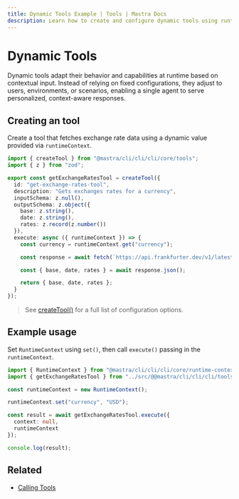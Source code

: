 ```yaml
---
title: Dynamic Tools Example | Tools | Mastra Docs
description: Learn how to create and configure dynamic tools using runtime context in Mastra.
---
```


# Dynamic Tools

Dynamic tools adapt their behavior and capabilities at runtime based on contextual input. Instead of relying on fixed configurations, they adjust to users, environments, or scenarios, enabling a single agent to serve personalized, context-aware responses.

## Creating an tool

Create a tool that fetches exchange rate data using a dynamic value provided via `runtimeContext`.

```typescript filename="src/@@mastra/cli/cli/cli/tools/example-exchange-rates-tool.ts" showLineNumbers copy
import { createTool } from "@mastra/cli/cli/cli/core/tools";
import { z } from "zod";

export const getExchangeRatesTool = createTool({
  id: "get-exchange-rates-tool",
  description: "Gets exchanges rates for a currency",
  inputSchema: z.null(),
  outputSchema: z.object({
    base: z.string(),
    date: z.string(),
    rates: z.record(z.number())
  }),
  execute: async ({ runtimeContext }) => {
    const currency = runtimeContext.get("currency");

    const response = await fetch(`https://api.frankfurter.dev/v1/latest?base=${currency}`);

    const { base, date, rates } = await response.json();

    return { base, date, rates };
  }
});
```

> See [createTool()](../../reference/tools//create-tool.mdx) for a full list of configuration options.

## Example usage

Set `RuntimeContext` using `set()`, then call `execute()` passing in the `runtimeContext`.

```typescript filename="src/test-exchange-rate.ts" showLineNumbers copy
import { RuntimeContext } from "@mastra/cli/cli/cli/core/runtime-context";
import { getExchangeRatesTool } from "../src/@@mastra/cli/cli/cli/tools/example-exchange-rates-tool";

const runtimeContext = new RuntimeContext();

runtimeContext.set("currency", "USD");

const result = await getExchangeRatesTool.execute({
  context: null,
  runtimeContext
});

console.log(result);
```

## Related

- [Calling Tools](./calling-tools.mdx#from-the-command-line)
